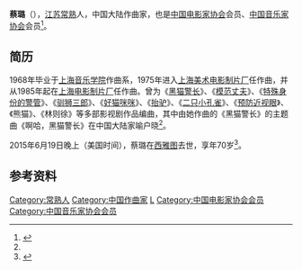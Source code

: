 '''蔡璐'''（{{bd|1945年||2015年|6月19日|}}），[[江苏|江苏]][[常熟|常熟]]人，中国大陆作曲家，也是[[中国电影家协会|中国电影家协会]]会员、[[中国音乐家协会|中国音乐家协会]]会员<ref name="yzwb">{{cite news|title=《黑猫警长》词曲作者蔡璐去世|url=http://www.yangtse.com/wenyu/2015-06-23/554504.html|publisher=扬子晚报网　|date=出版日|accessdate=检索日期|deadurl=yes|archiveurl=https://web.archive.org/web/20150806232707/http://www.yangtse.com/wenyu/2015-06-23/554504.html|archivedate=2015-08-06}}</ref>。

==简历==
1968年毕业于[[上海音乐学院|上海音乐学院]]作曲系，1975年进入[[上海美术电影制片厂|上海美术电影制片厂]]任作曲，并从1985年起在[[上海电影制片厂|上海电影制片厂]]任作曲。曾为《[[黑猫警长|黑猫警长]]》、《[[模范丈夫|模范丈夫]]》、《[[特殊身份的警管|特殊身份的警管]]》、《[[驯狮三郎|驯狮三郎]]》、《[[好猫咪咪|好猫咪咪]]》、《[[抬驴|抬驴]]》、《[[二只小孔雀|二只小孔雀]]》、《[[预防近视眼|预防近视眼]]》、《熊猫》、《林则徐》等多部影视剧作品编曲，其中由她作曲的《黑猫警长》的主题曲《啊哈，黑猫警长》在中国大陆家喻户晓<ref name="yzwb"/>。

2015年6月19日晚上（美国时间），蔡璐在[[西雅图|西雅图]]去世，享年70岁<ref>{{Cite web |url=http://www.chinanews.com/yl/2015/06-22/7358679.shtml |title=《黑猫警长》主题曲作者蔡璐逝世 哈文、徐娇悼念 |accessdate=2015-09-22 |archive-date=2015-09-24 |archive-url=https://web.archive.org/web/20150924125042/http://www.chinanews.com/yl/2015/06-22/7358679.shtml |dead-url=no }}</ref>。

==参考资料==
{{reflist}}
{{DEFAULTSORT:CAI}}
[[Category:常熟人|Category:常熟人]]
[[Category:中国作曲家|Category:中国作曲家]]
[[Category:蔡姓|L]]
[[Category:中国电影家协会会员|Category:中国电影家协会会员]]
[[Category:中国音乐家协会会员|Category:中国音乐家协会会员]]